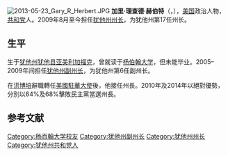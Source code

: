 {{Otheruses|other=名为加里·赫伯特的其他人物|加里·赫伯特}}
[[File:2013-05-23_Gary_R_Herbert.JPG|thumb]]
'''加里·理查德·赫伯特'''（{{lang-en|Gary Richard Herbert}}，{{bd|1947年|5月7日}}），[[美国|美国]]政治人物，[[共和党_(美国)|共和党]]人。2009年8月至今担任[[犹他州州长|犹他州州长]]，为犹他州第17任州长。

== 生平 ==
生于[[犹他州|犹他州]][[犹他县|犹他县]][[亚美利加福克|亚美利加福克]]，曾就读于[[杨伯翰大学|杨伯翰大学]]，但未能毕业。2005–2009年间担任[[犹他州副州长|犹他州副州长]]，为犹他州第6任副州长。

在[[洪博培|洪博培]]辭職轉任[[美國駐華大使|美國駐華大使]]後，他接任州長。2010年及2014年以絕對優勢，分別以64%及68%擊敗民主黨當選州長。

== 参考文献 ==
{{reflist}}

{{Authority control}}
{{DEFAULTSORT:Herbert}}
[[Category:杨百翰大学校友|Category:杨百翰大学校友]]
[[Category:犹他州副州长|Category:犹他州副州长]]
[[Category:犹他州州长|Category:犹他州州长]]
[[Category:犹他州共和党人|Category:犹他州共和党人]]